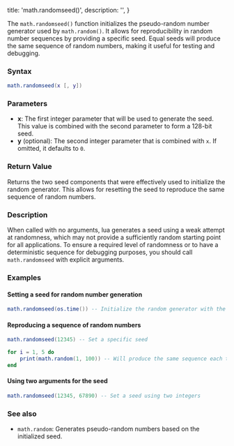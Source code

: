  title: 'math.randomseed()',
  description: '',
}

The `math.randomseed()` function initializes the pseudo-random number generator used by `math.random()`. It allows for reproducibility in random number sequences by providing a specific seed. Equal seeds will produce the same sequence of random numbers, making it useful for testing and debugging.

### Syntax  

```lua
math.randomseed(x [, y])
```

### Parameters  

- **x**: The first integer parameter that will be used to generate the seed. This value is combined with the second parameter to form a 128-bit seed.
- **y** (optional): The second integer parameter that is combined with `x`. If omitted, it defaults to `0`.

### Return Value  

Returns the two seed components that were effectively used to initialize the random generator. This allows for resetting the seed to reproduce the same sequence of random numbers.

### Description  

When called with no arguments, lua generates a seed using a weak attempt at randomness, which may not provide a sufficiently random starting point for all applications. To ensure a required level of randomness or to have a deterministic sequence for debugging purposes, you should call `math.randomseed` with explicit arguments.

### Examples  

#### Setting a seed for random number generation

```lua
math.randomseed(os.time()) -- Initialize the random generator with the current time
```

#### Reproducing a sequence of random numbers

```lua
math.randomseed(12345) -- Set a specific seed

for i = 1, 5 do
    print(math.random(1, 100)) -- Will produce the same sequence each time
end
```

#### Using two arguments for the seed

```lua
math.randomseed(12345, 67890) -- Set a seed using two integers
```

### See also  

- `math.random`: Generates pseudo-random numbers based on the initialized seed.
